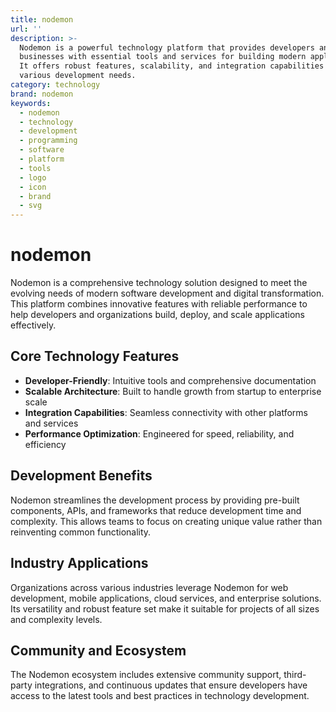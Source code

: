 ```yaml
---
title: nodemon
url: ''
description: >-
  Nodemon is a powerful technology platform that provides developers and
  businesses with essential tools and services for building modern applications.
  It offers robust features, scalability, and integration capabilities for
  various development needs.
category: technology
brand: nodemon
keywords:
  - nodemon
  - technology
  - development
  - programming
  - software
  - platform
  - tools
  - logo
  - icon
  - brand
  - svg
---
```


# nodemon

Nodemon is a comprehensive technology solution designed to meet the evolving needs of modern software development and digital transformation. This platform combines innovative features with reliable performance to help developers and organizations build, deploy, and scale applications effectively.

## Core Technology Features

- **Developer-Friendly**: Intuitive tools and comprehensive documentation
- **Scalable Architecture**: Built to handle growth from startup to enterprise scale
- **Integration Capabilities**: Seamless connectivity with other platforms and services
- **Performance Optimization**: Engineered for speed, reliability, and efficiency

## Development Benefits

Nodemon streamlines the development process by providing pre-built components, APIs, and frameworks that reduce development time and complexity. This allows teams to focus on creating unique value rather than reinventing common functionality.

## Industry Applications

Organizations across various industries leverage Nodemon for web development, mobile applications, cloud services, and enterprise solutions. Its versatility and robust feature set make it suitable for projects of all sizes and complexity levels.

## Community and Ecosystem

The Nodemon ecosystem includes extensive community support, third-party integrations, and continuous updates that ensure developers have access to the latest tools and best practices in technology development.
